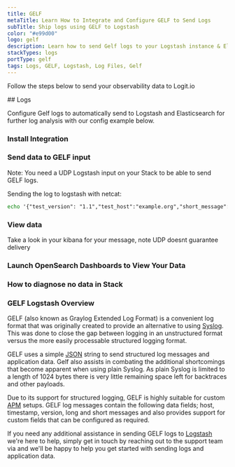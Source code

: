 ```yaml
---
title: GELF
metaTitle: Learn How to Integrate and Configure GELF to Send Logs
subTitle: Ship logs using GELF to Logstash
color: "#e99d00"
logo: gelf
description: Learn how to send Gelf logs to your Logstash instance & Elastic Stack - Ship over 100 log data types fast with Logit.io & simplify your log analysis.
stackTypes: logs
portType: gelf
tags: Logs, GELF, Logstash, Log Files, Gelf
---
```


Follow the steps below to send your observability data to Logit.io

<Steps>
  ## Logs

  Configure Gelf logs to automatically send to Logstash and Elasticsearch for further log analysis with our config example below.
  
  ### Install Integration

  <InstallIntegration/>

  ### Send data to GELF input

  Note: You need a UDP Logstash input on your Stack to be able to send GELF logs.

  Sending the log to logstash with netcat:

  ```cmd copy
  echo '{"test_version": "1.1","test_host":"example.org","short_message":"A short message that helps you identify what is going on","test_level":1,"user_id":9001,"some_info":"foo","some_env_var":"bar"}' | gzip | nc -u -w 1 @logstash.host @logstash.port
  ```

  ### View data

  Take a look in your kibana for your message, note UDP doesnt guarantee delivery

  ### Launch OpenSearch Dashboards to View Your Data

  <LaunchVisualizer type="logs" />

  ### How to diagnose no data in Stack

  <DiagnoseNoData />

</Steps>

### GELF Logstash Overview

GELF (also known as Graylog Extended Log Format) is a convenient log format that was 
originally created to provide an alternative to using [Syslog](/integrations/syslog). 
This was done to close the gap between logging in an unstructured 
format versus the more easily processable structured logging format.

GELF uses a simple [JSON](/integrations/json) string 
to send structured log messages and application data. Gelf also assists 
in combating the additional shortcomings that become apparent when using 
plain Syslog. As plain Syslog is limited to a length of 1024 bytes there 
is very little remaining space left for backtraces and other payloads. 

Due to its support for structured logging, GELF is highly suitable for 
custom [APM](https://logit.io/platform/observability/application-performance-monitoring/) setups. 
GELF log messages contain the following data fields; host, timestamp, 
version, long and short messages and also provides support for custom 
fields that can be configured as required.

If you need any additional assistance in sending GELF logs 
to [Logstash](/integrations/logstash) we're here 
to help, simply get in touch by reaching out to the support team 
via <IntercomButton text="live chat" /> and we'll be happy to help you 
get started with sending logs and application data.